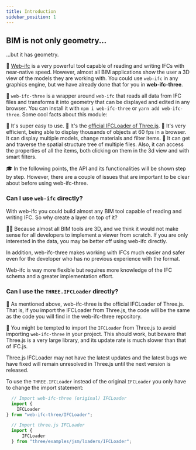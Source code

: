 ```yaml
---
title: Introduction
sidebar_position: 1
---
```



## BIM is not only geometry...


...but it has geometry.

  💪
[Web-ifc]("https://ifcjs.github.io/info/docs/Guide/web-ifc/Introduction") is a very powerful tool capable of reading and writing IFCs with near-native speed. However, almost all BIM applications show the user a 3D view of the models they are working with. You could use `web-ifc` in any graphics engine, but we have already done that for you in **web-ifc-three**.

  🧶
`web-ifc-three` is a wrapper around `web-ifc` that reads all data from IFC files and transforms it into geometry that can be displayed and edited in any browser. You can install it with `npm i web-ifc-three` or `yarn add web-ifc-three`. Some cool facts about this module:

<IfcCard>
    🐣
    It's super easy to use.
</IfcCard>

<IfcCard>
    🎩
    It's the <a href="https://threejs.org/examples/webgl_loader_ifc.html">official IFCLoader of Three.js</a>.
</IfcCard>

<IfcCard>
    🚀
    It's very efficient, being able to display thousands of objects at 60 fps in a browser. It can display multiple models, change materials and filter items.
</IfcCard>


<IfcCard>
    🧠
    It can get and traverse the spatial structure tree of multiple files. Also, it can access the properties of all the items, both clicking on them in the 3d view and with smart filters.
</IfcCard>

  🎓
In the following points, the API and its functionalities will be shown step by step. However, there are a couple of issues that are important to be clear about before using web-ifc-three.

### Can I use `web-ifc` directly?

With web-ifc you could build almost any BIM tool capable of reading and writing IFC. So why create a layer on top of it?

  🤷‍♀️
Because almost all BIM tools are 3D, and we think it would not make sense for all developers to implement a viewer from scratch. If you are only interested in the data, you may be better off using web-ifc directly.

In addition, web-ifc-three makes working with IFCs much easier and safer even for the developer who has no previous experience with the format.

<IfcAlert>
    Web-ifc is way more flexible but requires more knowledge of the IFC schema and a greater implementation effort.
</IfcAlert>

### Can I use the `THREE.IFCLoader` directly?

  👬
As mentioned above, web-ifc-three is the official IFCLoader of Three.js. That is, if you import the IFCLoader from Three.js, the code will be the same as the code you will find in the web-ifc-three repository.

  🚧
You might be tempted to import the `IFCLoader` from Three.js to avoid importing `web-ifc-three` in your project. This should work, but beware that Three.js is a very large library, and its update rate is much slower than that of IFC.js.

<IfcCard
    icon="⏳"
    title=
        "Slight delay"> Three.js IFCLoader may not have the latest updates and the latest bugs we have fixed will remain unresolved in Three.js until the next version is released.
</IfcCard>

To use the `THREE.IFCLoader` instead of the original `IFCLoader` you only have to change the import statement:

```js
  // Import web-ifc-three (original) IFCLoader
  import {
    IFCLoader
} from "web-ifc-three/IFCLoader";

  // Import three.js IFCLoader
  import {
      IFCLoader
  } from "three/examples/jsm/loaders/IFCLoader";
```